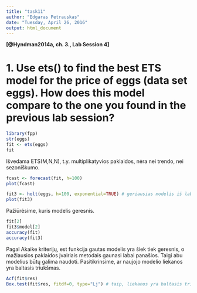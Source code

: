 ```yaml
---
title: "task11"
author: "Edgaras Petrauskas"
date: "Tuesday, April 26, 2016"
output: html_document
---
```

**[@Hyndman2014a, ch. 3., Lab Session 4]**

# 1. Use ets() to find the best ETS model for the price of eggs (data set eggs). How does this model compare to the one you found in the previous lab session?

```r
library(fpp)
str(eggs)
fit <- ets(eggs)
fit
```

Išvedama ETS(M,N,N), t.y. multiplikatyvios paklaidos, nėra nei trendo, nei sezoniškumo.

```r
fcast <- forecast(fit, h=100)
plot(fcast)

fit3 <- holt(eggs, h=100, exponential=TRUE) # geriausias modelis iš lab3
plot(fit3)
```

Pažiūrėsime, kuris modelis geresnis.

```r
fit[2]
fit3$model[2]
accuracy(fit)
accuracy(fit3)
```

Pagal Akaike kriterijų, est funkcija gautas modelis yra šiek tiek geresnis, o mažiausios paklaidos įvairiais metodais gaunasi labai panašios. Taigi abu modelius būtų galima naudoti. Pasitikrinsime, ar naujojo modelio liekanos yra baltasis triukšmas.

```r
Acf(fit$res)
Box.test(fit$res, fitdf=0, type="Lj") # taip, liekanos yra baltasis triukšmas, viskas gerai
```

